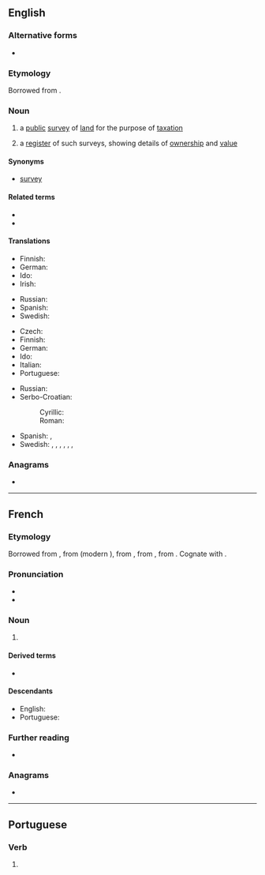 ==English==
{{wikipedia}}

===Alternative forms===
* {{l|en|cadaster}} {{qualifier|rare}}

===Etymology===
Borrowed from {{bor|en|fr|cadastre}}.

===Noun===
{{en-noun}}

# {{lb|en|cartography}} a [[public]] [[survey]] of [[land]] for the purpose of [[taxation]]
# a [[register]] of such surveys, showing details of [[ownership]] and [[value]]

====Synonyms====
* {{sense|public survey of land}} {{l|en|cadastral}} [[survey]]

====Related terms====
* {{l|en|cadastral}}
* {{l|en|cadastrally}}

====Translations====
{{trans-top|(cartography) a public survey of land}}
* Finnish: {{t|fi|kiinteistötoimitus}}
* German: {{t+|de|Kataster|n}}
* Ido: {{t+|io|kadastro}}
* Irish: {{t-check|ga|cadastar|m}}
{{trans-mid}}
* Russian: {{t+|ru|када́стр|m}}
* Spanish: {{t+|es|catastro|m}}
* Swedish: {{t|sv|katastermätning|c}}
{{trans-bottom}}

{{trans-top|register}}
* Czech: {{t|cs|katastr|m}}
* Finnish: {{t|fi|kiinteistörekisteri}}
* German: {{t+|de|Katasteramt|n}}
* Ido: {{t+|io|kadastro}}
* Italian: {{t+|it|catasto|m}}
* Portuguese: {{t+|pt|cadastro}}
{{trans-mid}}
* Russian: {{t+|ru|када́стр|m}}
* Serbo-Croatian:
*: Cyrillic: {{t|sh|катастар|m|sc=Cyrl}}
*: Roman: {{t+|sh|katastar|m}}
* Spanish: {{t+|es|catastro|m}}, {{t|es|registro de bienes raíces|m}}
* Swedish: {{t+|sv|jordebok|c}}, {{t+|sv|matrikel|c}}, {{t+|sv|kataster|c}}, {{t+|sv|mantalslängd|c}}, {{t+|sv|fastighetsregister|n}}, {{t|sv|katasterkarta|c}}, {{t|sv|lantmäterikarta|c}}
{{trans-bottom}}

===Anagrams===
* {{anagrams|en|a=aacderst|cadaster|tea cards}}

----

==French==

===Etymology===
Borrowed from {{bor|fr|oc|cathastre}}, from {{der|fr|it|catastro}} (modern {{m|it|catasto}}), from {{der|fr|vec|catastico}}, from {{der|fr|gkm|κατάστιχον||line by line}}, from {{der|fr|grc|στίχος||line, row}}. Cognate with {{cog|es|catastro}}.

===Pronunciation===
* {{fr-IPA}}
* {{audio|LL-Q150 (fra)-Lepticed7-cadastre.wav|Audio|lang=fr}}

===Noun===
{{fr-noun|m}}

# {{l|en|cadastre}} {{gloss|a register showing details of land ownership and value}}

====Derived terms====
* {{l|fr|cadastral}}

====Descendants====
* English: {{l|en|cadastre}}
* Portuguese: {{l|pt|cadastro}}

===Further reading===
* {{R:TLFi}}

===Anagrams===
* {{l|fr|cadrâtes}}

----

==Portuguese==

===Verb===
{{head|pt|verb form}}

# {{pt-verb-form-of|cadastrar}}